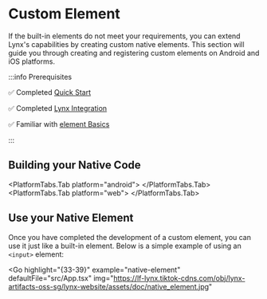 
# Custom Element

If the built-in elements do not meet your requirements, you can extend Lynx's capabilities by creating custom native elements. This section will guide you through creating and registering custom elements on Android and iOS platforms.

:::info Prerequisites

✅ Completed [Quick Start](guide/start/quick-start)

✅ Completed [Lynx Integration](guide/start/integrate-with-existing-apps.html)

✅ Familiar with [element Basics](guide/ui/elements-components)

:::

## Building your Native Code

<PlatformTabs hashKey="platform">
<PlatformTabs.Tab platform="ios">
<CustomComponentLynxIOS />
</PlatformTabs.Tab>

<PlatformTabs.Tab platform="android">
  <CustomComponentLynxAndroid />
</PlatformTabs.Tab>
<PlatformTabs.Tab platform="web">
  <CustomComponentLynxWeb />
</PlatformTabs.Tab>
</PlatformTabs>

## Use your Native Element

Once you have completed the development of a custom element, you can use it just like a built-in element. Below is a simple example of using an `<input>` element:

<Go
  highlight="{33-39}"
  example="native-element"
  defaultFile="src/App.tsx"
  img="https://lf-lynx.tiktok-cdns.com/obj/lynx-artifacts-oss-sg/lynx-website/assets/doc/native_element.jpg"
></Go>

